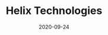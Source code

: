 ---
title: Helix Technologies
category: Partners
status: publish
date: 2020-09-24
slug: Helix is a cloud services company focused on big data, analytics, and AI || Halo Grant recipient (USA)
website: https://www.helixtechnologies.xyz/
twitter:
logo: /img/Helix Technologies.png
featured_img: https://wp.gcap1.iotex.io/wp-content/uploads/2020/10/helix.jpg
telegram:
---